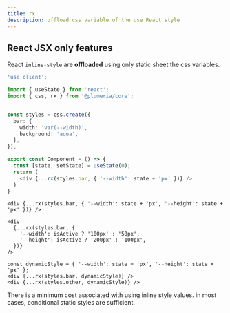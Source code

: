 ```yaml
---
title: rx
description: offload css variable of the use React style
---
```



## React JSX only features
React `inline-style` are **offloaded** using only static sheet the css variables.



```ts title="TypeScript" {1}
'use client';

import { useState } from 'react';
import { css, rx } from '@plumeria/core';


const styles = css.create({
  bar: {
    width: 'var(--width)',
    background: 'aqua',
  },
});

export const Component = () => {
  const [state, setState] = useState(0);
  return (
    <div {...rx(styles.bar, { '--width': state + 'px' })} />
  )
}
```

```tsx
<div {...rx(styles.bar, { '--width': state + 'px', '--height': state + 'px' })} />
```

```tsx
<div
  {...rx(styles.bar, {
    '--width': isActive ? '100px' : '50px',
    '--height': isActive ? '200px' : '100px',
  })}
/>
```

```tsx
const dynamicStyle = { '--width': state + 'px', '--height': state + 'px' };
<div {...rx(styles.bar, dynamicStyle)} />
<div {...rx(styles.other, dynamicStyle)} />
```


<Callout title="Use sparingly">
There is a minimum cost associated with using inline style values.  
in most cases, conditional static styles are sufficient.
</Callout>


